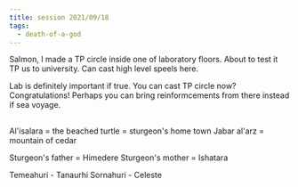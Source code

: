 ```yaml
---
title: session 2021/09/18
tags:
  - death-of-a-god
---
```


Salmon, I made a TP circle inside one of laboratory floors. About to test it TP
us to university. Can cast high level speels here.

Lab is definitely important if true. You can cast TP circle now?
Congratulations! Perhaps you can bring reinformcements from there instead if sea
voyage.

##

Al'isalara = the beached turtle = sturgeon's home town Jabar al'arz = mountain
of cedar

Sturgeon's father = Himedere Sturgeon's mother = Ishatara

Temeahuri - Tanaurhi Sornahuri - Celeste
